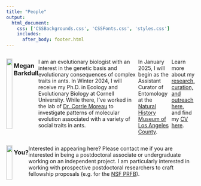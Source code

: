 ```yaml
---
title: "People"
output: 
  html_document:
    css: ['CSSBackgrounds.css', 'CSSFonts.css', 'styles.css']
    includes:
      after_body: footer.html
---
```


:::: {style="display: flex;"}

::: {}

![](./headshotSmaller.png){ width=90% }

:::

::: {}

### Megan Barkdull

I am an evolutionary biologist with an interest in the genetic basis and evolutionary consequences of complex traits in ants. In Winter 2024, I will receive my Ph.D. in Ecology and Evolutionary Biology at Cornell University. While there, I've worked in the lab of [Dr. Corrie Moreau](http://www.moreaulab.entomology.cornell.edu/people/corrie-moreau/) to investigate patterns of molecular evolution associated with a variety of social traits in ants. 

In January 2025, I will begin as the Assistant Curator of Entomology at the [Natural History Museum of Los Angeles County](https://nhm.org).

Learn more about my [research, curation, and outreach here](aboutMegan.html), and find my [CV here](cv.html). 

:::

::::



:::: {style="display: flex;"}

::: {}

![](keysSunset.png){ width=90% }

:::

::: {}

### You?

Interested in appearing here? Please contact me if you are interested in being a postdoctoral associate or undergraduate working on an independent project. I am particularly interested in working with prospective postdoctoral researchers to craft fellowship proposals (e.g. for the [NSF PRFB](https://new.nsf.gov/funding/opportunities/postdoctoral-research-fellowships-biology-prfb)). 

:::

::::

